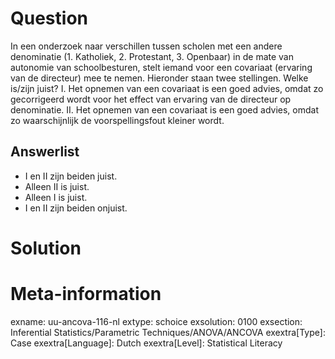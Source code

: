
Question
========
In een onderzoek naar verschillen tussen scholen met een andere denominatie (1. Katholiek, 2. Protestant, 3. Openbaar) in de mate van autonomie van schoolbesturen, stelt iemand voor een covariaat (ervaring van de directeur) mee te nemen.
Hieronder staan twee stellingen. Welke is/zijn juist?
I. Het opnemen van een covariaat is een goed advies, omdat zo gecorrigeerd wordt voor het effect van ervaring van de directeur op denominatie.
II. Het opnemen van een covariaat is een goed advies, omdat zo waarschijnlijk de voorspellingsfout kleiner wordt.

Answerlist
----------
* I en II zijn beiden juist.
* Alleen II is juist.
* Alleen I is juist.
* I en II zijn beiden onjuist.


Solution
========



Meta-information
================
exname: uu-ancova-116-nl
extype: schoice
exsolution: 0100
exsection: Inferential Statistics/Parametric Techniques/ANOVA/ANCOVA
exextra[Type]: Case
exextra[Language]: Dutch
exextra[Level]: Statistical Literacy
